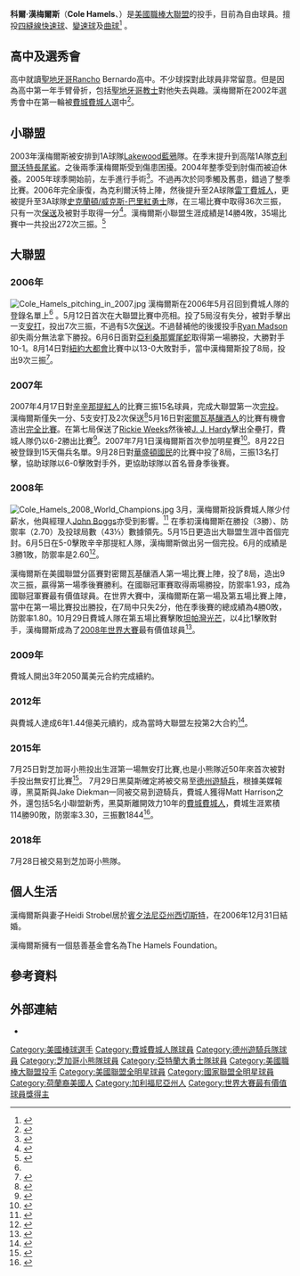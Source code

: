 {{Infobox MLB player|
name=科爾·漢梅爾斯<br />Cole Hamels|
image=Cole Hamels on June 28, 2016 (1).jpg|
width=|
position=先發投手|
team=自由球員|
number=|
bats=左|
throws=左|
birthdate={{birth date and age|1983|12|27}}|
birthplace={{USA}}[[加利福尼亚州|加州]][[聖地牙哥_(加利福尼亞州)|聖地牙哥]]|
debutdate=5月12日|
debutyear=2006年|
debutteam=費城費城人|
statyear=2020年球季|
stat1label=[[勝投|勝-敗]]|
stat1value=163-122|
stat2label=[[防禦率|防禦率]]|
stat2value=3.43|
stat3label=[[三振|三振]]|
stat3value=2560|
teams=<nowiki></nowiki>
*[[費城費城人|費城費城人]]（2006-2015）
*[[德州遊騎兵|德州遊騎兵]] (2015-2018)
*[[芝加哥小熊|芝加哥小熊]] (2018-2019)
*[[亞特蘭大勇士|亞特蘭大勇士]](2020)
|awards= <nowiki></nowiki>
* [[世界大賽|世界大賽]]冠軍： ([[2008年世界大賽|2008]])
* 4×[[美國職棒大聯盟明星賽|全明星賽]]： (2007, 2011, 2012, 2016)
* [[世界大賽最有價值球員獎|世界大賽MVP]]： (2008)
* [[2008年美國職棒大聯盟球季|國聯冠軍賽MVP]]：(2008) 
* 貝比魯斯獎：(2008)
* 2014.09.01先發6局完成團隊[[無安打比賽|無安打比賽]]
* 2015.07.25對[[芝加哥小熊|小熊]]投出[[無安打比賽|無安打比賽]]
}}

'''科爾·漢梅爾斯'''（'''Cole Hamels'''、{{bd|1983年|11月27日|catIdx=Hamels, Cole}}）是[[美國職棒大聯盟|美國職棒大聯盟]]的投手，目前為自由球員。擅投[[四縫線快速球|四縫線快速球]]、[[變速球|變速球]]及[[曲球|曲球]]<ref>{{Cite web |url=http://baseballanalysts.com/colehamels.png |title=存档副本 |access-date=2008-10-30 |archive-date=2019-10-28 |archive-url=https://web.archive.org/web/20191028040428/http://baseballanalysts.com/colehamels.png |dead-url=no }}</ref> 。

== 高中及選秀會 ==
高中就讀[[聖地牙哥|聖地牙哥]]Rancho Bernardo高中。不少球探對此球員非常留意。但是因為高中第一年手臂骨折，包括[[聖地牙哥教士|聖地牙哥教士]]對他失去與趣。漢梅爾斯在2002年選秀會中在第一輪被[[費城費城人|費城費城人]]選中<ref>{{cite web |url=http://philadelphia.phillies.mlb.com/team/player_career.jsp?player_id=430935 |title=Cole Hamels Phillies Biography |accessdate=2007年4月27日 |format= |work=Phillies.com |archive-date=2011年2月9日 |archive-url=https://web.archive.org/web/20110209124833/http://philadelphia.phillies.mlb.com/team/player_career.jsp?player_id=430935 |dead-url=no }}</ref>。

== 小聯盟 ==
2003年漢梅爾斯被安排到1A球隊[[Lakewood藍鴉|Lakewood藍鴉]]隊。在季末提升到高階1A隊[[克利爾沃特長尾鯊|克利爾沃特長尾鯊]]。之後兩季漢梅爾斯受到傷患困擾。2004年整季受到肘傷而被迫休養。2005年球季開始前，左手進行手術<ref>{{cite web |url=http://philadelphia.phillies.mlb.com/news/article.jsp?ymd=20050201&content_id=937908&vkey=news_phi&fext=.jsp&c_id=phi |title=Hamels to have surgery on left hand |accessdate=2007-04-27 |last=Gennaria |first=Mike |date=2005-02-01 |format= |work=Phillies.com |publisher= |quote= |deadurl=yes |archiveurl=https://web.archive.org/web/20120302112738/http://philadelphia.phillies.mlb.com/news/article.jsp?ymd=20050201&content_id=937908&vkey=news_phi&fext=.jsp&c_id=phi |archivedate=2012-03-02 }}</ref>。不過再次於同季觸及舊患，錯過了整季比賽。2006年完全康復，為克利爾沃特上陣，然後提升至2A球隊[[雷丁費城人|雷丁費城人]]，更被提升至3A球隊[[史克蘭頓/威克斯-巴里紅勇士|史克蘭頓/威克斯-巴里紅勇士]]隊，在三場比賽中取得36次三振，只有一次[[保送|保送]]及被對手取得一分<ref name= callup>{{cite web |url=http://philadelphia.phillies.mlb.com/NASApp/mlb/news/article.jsp?ymd=20060510&content_id=1446829&vkey=news_phi&fext=.jsp&c_id=phi |title=Phenom Hamels to be called up to Phils |accessdate=2007-04-27 |last=Mandel |first=Ken |date=2006-05-10 |format= |work=Phillies.com |publisher= |quote= }}</ref>。漢梅爾斯小聯盟生涯成績是14勝4敗，35場比賽中一共投出272次三振。<ref>{{cite web |url=http://www.minorleaguesplits.com/pl/430/430935.html |title=Cole Hamels Minor League Splits and Situational Stats |accessdate=2007年4月27日7 |format= |work=minorleaguesplits.com |archive-date=2008年7月20日 |archive-url=https://web.archive.org/web/20080720065954/http://www.minorleaguesplits.com/pl/430/430935.html |dead-url=yes }}</ref>

== 大聯盟 ==
=== 2006年 ===

[[File:Cole_Hamels_pitching_in_2007.jpg|thumb]]
漢梅爾斯在2006年5月召回到費城人隊的登錄名單上<ref name= callup/> 。5月12日首次在大聯盟比賽中亮相。投了5局沒有失分，被對手擊出一支[[安打|安打]]，投出7次三振，不過有5次[[保送|保送]]。不過替補他的後援投手[[Ryan_Madson|Ryan Madson]]卻失兩分無法拿下勝投。6月6日面對[[亞利桑那響尾蛇|亞利桑那響尾蛇]]取得第一場勝投，大勝對手10-1。8月14日對[[紐約大都會|紐約大都會]]比賽中以13-0大敗對手，當中漢梅爾斯投了8局，投出9次三振<ref>{{cite web |url=http://philadelphia.phillies.mlb.com/news/gameday_recap.jsp?ymd=20060814&content_id=1609679&vkey=recap&fext=.jsp&c_id=phi |title=Phils cruise behind Hamels, offense |accessdate=2007年4月27日 |last=Mandell |first=Ken |date=2006-08-14 |format= |work=Phillies.com |publisher= |quote= }}</ref>。

=== 2007年 ===


2007年4月17日對[[辛辛那提紅人|辛辛那提紅人]]的比賽三振15名球員，完成大聯盟第一次[[完投|完投]]。漢梅爾斯僅失一分、5支安打及2次保送<ref>{{cite web |url=http://www.philly.com/philly/sports/phillies/20070422_Hamels_fans_15_in_Phils_victory.html |title=Hamels fans 15 in Phils' victory |accessdate=2007年4月27日 |last=Zolecki |first=Todd |date=2007年4月22日 |format= |work=Philly.com |publisher= |quote= |archive-date=2007年10月9日 |archive-url=https://web.archive.org/web/20071009220640/http://www.philly.com/philly/sports/phillies/20070422_Hamels_fans_15_in_Phils_victory.html |dead-url=no }}</ref>5月16日對[[密爾瓦基釀酒人|密爾瓦基釀酒人]]的比賽有機會造出[[完全比賽|完全比賽]]。在第七局保送了[[Rickie_Weeks|Rickie Weeks]]然後被[[J._J._Hardy|J. J. Hardy]]擊出全壘打，費城人隊仍以6-2勝出比賽<ref>{{cite web |url=http://www.philly.com/philly/hp/sports/20070516_Hamels_flirts_with_perfection_in_win.html |title=Hamels flirts with perfection in win |accessdate=2007-05-17 |last=Zolecki |first=Todd |date=2007年5月17日 |format= |work=Philly.com |publisher= |quote= }}</ref>。2007年7月1日漢梅爾斯首次參加明星賽<ref>{{cite web |url=http://sfgate.com/cgi-bin/article.cgi?f=/n/a/2007/06/12/sports/s202135D29.DTL |title=? |access-date=2021-08-09 |archive-date=2008-09-30 |archive-url=https://web.archive.org/web/20080930153828/http://www.sfgate.com/cgi-bin/article.cgi?f=%2Fn%2Fa%2F2007%2F06%2F12%2Fsports%2Fs202135D29.DTL |dead-url=no }}</ref>。8月22日被登錄到15天傷兵名單。9月28日對[[華盛頓國民|華盛頓國民]]的比賽中投了8局，三振13名打擊，協助球隊以6-0擊敗對手外，更協助球隊以首名晉身季後賽。

=== 2008年 ===
[[File:Cole_Hamels_2008_World_Champions.jpg|thumb]]
3月，漢梅爾斯投訴費城人隊少付薪水，他與經理人[[John_Boggs|John Boggs]]亦受到影響。<ref>{{Cite web |url=http://proathletesonly.com/news/featured/baseballs-young-stars-caught-in-salary-trap/ |title=Baseball’s Young Stars Caught In Salary Trap : Pro Athletes Only |access-date=2008-11-01 |archive-date=2008-08-03 |archive-url=https://web.archive.org/web/20080803211537/http://proathletesonly.com/news/featured/baseballs-young-stars-caught-in-salary-trap/ |dead-url=no }}</ref> 在季初漢梅爾斯在勝投（3勝）、防禦率（2.70）及投球局數（43⅓）數據領先。5月15日更造出大聯盟生涯中首個完封。6月5日在5-0擊敗辛辛那提紅人隊，漢梅爾斯做出另一個完投。6月的成績是3勝1敗，防禦率是2.60<ref>{{cite web|url=http://sports.yahoo.com/mlb/players/7509/splits;_ylt=AiqDtvO98ewYstoRdrED7YSFCLcF|title=Cole Hamels' 2008 splits|publisher=Yahoo! Sports|accessdate=2008年6月29日}}</ref>。

漢梅爾斯在美國聯盟分區賽對密爾瓦基釀酒人第一場比賽上陣，投了8局，造出9次三振，贏得第一場季後賽勝利。在國聯冠軍賽取得兩場勝投，防禦率1.93，成為國聯冠軍賽最有價值球員。在世界大賽中，漢梅爾斯在第一場及第五場比賽上陣，當中在第一場比賽投出勝投，在7局中只失2分，他在季後賽的總成績為4勝0敗，防禦率1.80。10月29日費城人隊在第五場比賽擊敗[[坦帕灣光芒|坦帕灣光芒]]，以4比1擊敗對手，漢梅爾斯成為了[[2008年世界大賽|2008年世界大賽]]最有價值球員<ref>{{cite web|url=http://sports.espn.go.com/mlb/playoffs2008/news/story?id=3671956|title=Philadelphia Phillies Pitcher wins World Series|publisher=ESPN|accessdate=2008年10月29日|archive-date=2013年11月5日|archive-url=https://web.archive.org/web/20131105123652/http://sports.espn.go.com/mlb/playoffs2008/news/story?id=3671956|dead-url=no}}</ref>。

=== 2009年 ===
費城人開出3年2050萬美元合約完成續約。

=== 2012年 ===
與費城人達成6年1.44億美元續約，成為當時大聯盟左投第2大合約<ref>{{Cite web |url=http://www.ettoday.net/news/20120726/79386.htm |title=存档副本 |access-date=2015-07-30 |archive-date=2012-07-29 |archive-url=https://web.archive.org/web/20120729224025/http://www.ettoday.net/news/20120726/79386.htm |dead-url=no }}</ref>。

=== 2015年 ===
7月25日對芝加哥小熊投出生涯第一場無安打比賽,也是小熊隊近50年來首次被對手投出無安打比賽<ref>{{Cite web |url=http://m.mlb.com/video/topic/43487246/v294119683/phichc-hamels-brilliant-as-he-tosses-nohitter/?query=Hamels%2BNo |title=存档副本 |access-date=2015-07-30 |archive-date=2016-03-04 |archive-url=https://web.archive.org/web/20160304094537/http://m.mlb.com/video/topic/43487246/v294119683/phichc-hamels-brilliant-as-he-tosses-nohitter/?query=Hamels%2BNo |dead-url=no }}</ref>。
7月29日黑莫斯確定將被交易至[[德州遊騎兵|德州遊騎兵]]，根據美媒報導，黑莫斯與Jake Diekman一同被交易到遊騎兵，費城人獲得Matt Harrison之外，還包括5名小聯盟新秀，黑莫斯離開效力10年的[[費城費城人|費城費城人]]，費城生涯累積114勝90敗，防禦率3.30，三振數1844<ref>{{Cite web |url=http://www.nownews.com/n/2015/07/30/1764615 |title=存档副本 |access-date=2015-07-30 |archive-date=2016-01-09 |archive-url=https://web.archive.org/web/20160109100750/http://www.nownews.com/n/2015/07/30/1764615 |dead-url=no }}</ref>。

=== 2018年 ===
7月28日被交易到芝加哥小熊隊。

== 個人生活 ==
漢梅爾斯與妻子Heidi Strobel居於[[賓夕法尼亞州|賓夕法尼亞州]][[西切斯特_(賓夕法尼亞州)|西切斯特]]，在2006年12月31日結婚。

漢梅爾斯擁有一個慈善基金會名為The Hamels Foundation。

== 參考資料 ==
{{Reflist}}

== 外部連結 ==
{{commonscat|Cole Hamels}}
*{{baseballstats |mlb=430935  |espn=6216 |br=h/hamelco01 |fangraphs=4972 |cube=H/Cole-Hamels}}

{{start box}}
{{succession box | before = [[麥克·洛威爾|麥克·洛威爾]] | title = [[世界大賽最有價值球員獎|世界大賽最有價值球員獎]]| years = [[2008年世界大賽|2008年]] | after =[[松井秀喜|松井秀喜]]}}
{{end box}}

{{2008 World Series Champions}}
{{Babe Ruth Award}}
{{World Series MVPs}}

{{Authority control}}
{{DEFAULTSORT:Hamels, Cole}}
[[Category:美國棒球選手|Category:美國棒球選手]]
[[Category:費城費城人隊球員|Category:費城費城人隊球員]]
[[Category:德州遊騎兵隊球員|Category:德州遊騎兵隊球員]]
[[Category:芝加哥小熊隊球員|Category:芝加哥小熊隊球員]]
[[Category:亞特蘭大勇士隊球員|Category:亞特蘭大勇士隊球員]]
[[Category:美國職棒大聯盟投手|Category:美國職棒大聯盟投手]]
[[Category:美國聯盟全明星球員|Category:美國聯盟全明星球員]]
[[Category:國家聯盟全明星球員|Category:國家聯盟全明星球員]]
[[Category:荷蘭裔美國人|Category:荷蘭裔美國人]]
[[Category:加利福尼亞州人|Category:加利福尼亞州人]]
[[Category:世界大賽最有價值球員獎得主|Category:世界大賽最有價值球員獎得主]]